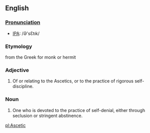 ==English==
===[[Pronunciation]]===
*[[w:International Phonetic Alphabet|IPA]]: /&#399;'s&#400;t&#305;k/
===Etymology===
from the Greek for monk or hermit
===Adjective===
#Of or relating to the Ascetics, or to the practice of rigorous self-discipline.

===Noun===
#One who is devoted to the practice of self-denial, either through seclusion or stringent abstinence.

[[pl:Ascetic]]